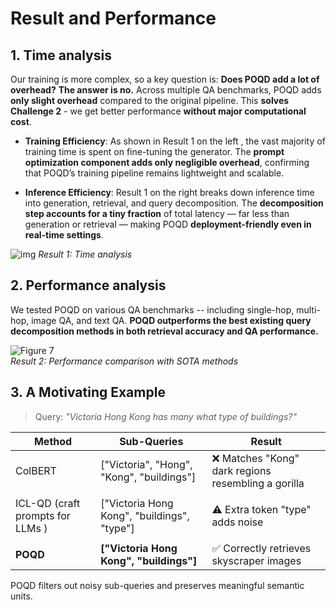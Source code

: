 # Result and Performance
## 1. Time analysis  
Our training is more complex, so a key question is: **Does POQD add a lot of overhead?** **The answer is no.** Across multiple QA benchmarks, POQD adds **only slight overhead** compared to the original pipeline. This **solves Challenge 2** - we get better performance **without major computational cost**.

+ **Training Efficiency**: As shown in Result 1 on the left , the vast majority of training time is spent on fine-tuning the generator. The **prompt optimization component adds only negligible overhead**, confirming that POQD’s training pipeline remains lightweight and scalable.

+ **Inference Efficiency**: Result 1 on the right breaks down inference time into generation, retrieval, and query decomposition. The **decomposition step accounts for a tiny fraction** of total latency — far less than generation or retrieval — making POQD **deployment-friendly even in real-time settings**.


![img](./imgs/res1.png)
*Result 1: Time analysis*

## 2. Performance analysis   
We tested POQD on various QA benchmarks -- including single-hop, multi-hop, image QA, and text QA. **POQD outperforms the best existing query decomposition methods in both retrieval accuracy and QA performance.**

![Figure 7](./imgs/res2.png)  
*Result 2: Performance comparison with SOTA methods*

## 3. A Motivating Example
> Query: *"Victoria Hong Kong has many what type of buildings?"*


| Method                            | Sub-Queries                                 | Result                                             |
| --------------------------------- | ------------------------------------------- | -------------------------------------------------- |
| ColBERT                           | ["Victoria", "Hong", "Kong", "buildings"]   | ❌ Matches "Kong" dark regions resembling a gorilla |
|                                   |                                             |                                                     |
| ICL-QD (craft prompts for LLMs  ) | ["Victoria Hong Kong", "buildings", "type"] | ⚠️ Extra token "type" adds noise                    |
|                                   |                                             |                                                     |
| **POQD**                          | **["Victoria Hong Kong", "buildings"]**     | ✅ Correctly retrieves skyscraper images            |

POQD filters out noisy sub-queries and preserves meaningful semantic units.
